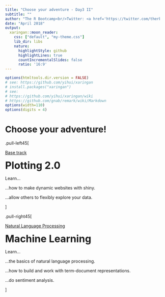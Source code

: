 ```yaml
---
title: "Choose your adventure - Day3 II"
subtitle: ""
author: "The R Bootcamp<br/>Twitter: <a href='https://twitter.com/therbootcamp'>@therbootcamp</a>"
date: "April 2018"
output:
  xaringan::moon_reader:
    css: ["default", "my-theme.css"]
    lib_dir: libs
    nature:
      highlightStyle: github
      highlightLines: true
      countIncrementalSlides: false
      ratio: '16:9'
---
```




```r
options(htmltools.dir.version = FALSE)
# see: https://github.com/yihui/xaringan
# install.packages("xaringan")
# see: 
# https://github.com/yihui/xaringan/wiki
# https://github.com/gnab/remark/wiki/Markdown
options(width=110)
options(digits = 4)
```

# Choose your adventure!

.pull-left45[

<u>Base track</u><br>

<font size="6"><b>Plotting 2.0</b></font><br>


Learn... 

...how to make dynamic websites with shiny.

...allow others to flexibly explore your data.  

]

.pull-right45[

<u>Natural Language Processing</u><br>

<font size="6"><b>Machine Learning</b></font><br>

Learn... 

...the basics of natural language processing.

...how to build and work with term-document representations.  

...do sentiment analysis. 

]




